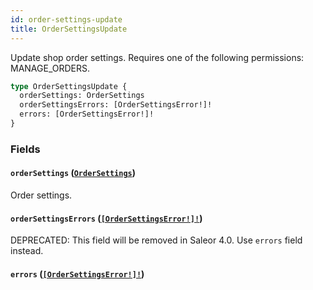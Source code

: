 ```yaml
---
id: order-settings-update
title: OrderSettingsUpdate
---
```


Update shop order settings. Requires one of the following permissions: MANAGE_ORDERS.

```graphql
type OrderSettingsUpdate {
  orderSettings: OrderSettings
  orderSettingsErrors: [OrderSettingsError!]!
  errors: [OrderSettingsError!]!
}
```

### Fields

#### `orderSettings` ([`OrderSettings`](../../../developer/api-reference/objects/order-settings))

Order settings.

#### `orderSettingsErrors` ([`[OrderSettingsError!]!`](../../../developer/api-reference/objects/order-settings-error))

<span class="badge badge--warning">DEPRECATED: This field will be removed in Saleor 4.0. Use `errors` field instead.</span>

#### `errors` ([`[OrderSettingsError!]!`](../../../developer/api-reference/objects/order-settings-error))
